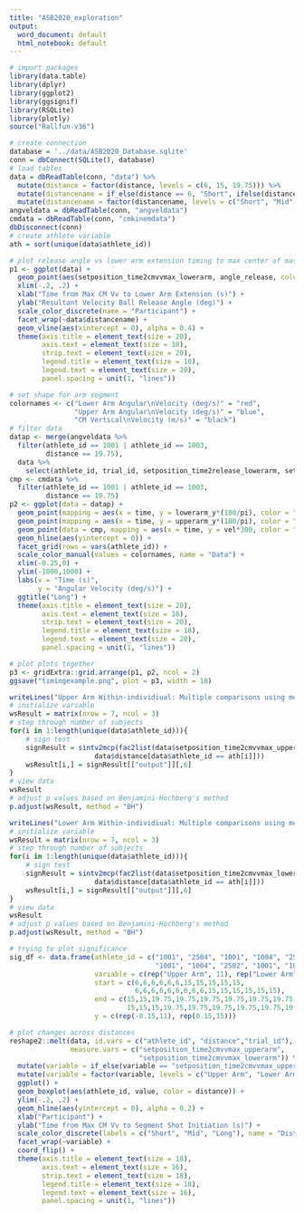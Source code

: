 ```yaml
---
title: "ASB2020_exploration"
output:
  word_document: default
  html_notebook: default
---
```


```r
# import packages
library(data.table)
library(dplyr)
library(ggplot2)
library(ggsignif)
library(RSQLite)
library(plotly)
source("Rallfun-v36")
```


```r
# create connection
database = '../data/ASB2020_Database.sqlite'
conn = dbConnect(SQLite(), database)
# load tables
data = dbReadTable(conn, "data") %>% 
  mutate(distance = factor(distance, levels = c(6, 15, 19.75))) %>%
  mutate(distancename = if_else(distance == 6, "Short", ifelse(distance == 15, "Mid", "Long"))) %>% 
  mutate(distancename = factor(distancename, levels = c("Short", "Mid", "Long")))
angveldata = dbReadTable(conn, "angveldata")
cmdata = dbReadTable(conn, "cmkinemdata")
dbDisconnect(conn)
# create athlete variable
ath = sort(unique(data$athlete_id))
```


```r
# plot release angle vs lower arm extension timing to max center of mass vertical velocity
p1 <- ggplot(data) +
  geom_point(aes(setposition_time2cmvvmax_lowerarm, angle_release, color = athlete_id)) +
  xlim(-.2, .2) +
  xlab("Time from Max CM Vv to Lower Arm Extension (s)") +
  ylab("Resultant Velocity Ball Release Angle (deg)") +
  scale_color_discrete(name = "Participant") +
  facet_wrap(~data$distancename) +
  geom_vline(aes(xintercept = 0), alpha = 0.4) +
  theme(axis.title = element_text(size = 20),
        axis.text = element_text(size = 18),
        strip.text = element_text(size = 20),
        legend.title = element_text(size = 18),
        legend.text = element_text(size = 20),
        panel.spacing = unit(1, "lines"))
```


```r
# set shape for arm segment
colornames <- c("Lower Arm Angular\nVelocity (deg/s)" = "red",
                "Upper Arm Angular\nVelocity (deg/s)" = "blue",
                "CM Vertical\nVelocity (m/s)" = "black")
# filter data
datap <- merge(angveldata %>% 
  filter(athlete_id == 1001 | athlete_id == 1003,
         distance == 19.75),
  data %>% 
    select(athlete_id, trial_id, setposition_time2release_lowerarm, setposition_time2cmvvmax_lowerarm))
cmp <- cmdata %>% 
  filter(athlete_id == 1001 | athlete_id == 1003,
         distance == 19.75)
p2 <- ggplot(data = datap) +
  geom_point(mapping = aes(x = time, y = lowerarm_y*(180/pi), color = "Lower Arm Angular\nVelocity (deg/s)")) +
  geom_point(mapping = aes(x = time, y = upperarm_y*(180/pi), color = "Upper Arm Angular\nVelocity (deg/s)")) +
  geom_point(data = cmp, mapping = aes(x = time, y = vel*300, color = "CM Vertical\nVelocity (m/s)")) +
  geom_hline(aes(yintercept = 0)) +
  facet_grid(rows = vars(athlete_id)) +
  scale_color_manual(values = colornames, name = "Data") +
  xlim(-0.25,0) +
  ylim(-1000,1000) +
  labs(x = "Time (s)",
       y = "Angular Velocity (deg/s)") +
  ggtitle("Long") +
  theme(axis.title = element_text(size = 20),
        axis.text = element_text(size = 18),
        strip.text = element_text(size = 20),
        legend.title = element_text(size = 18),
        legend.text = element_text(size = 20),
        panel.spacing = unit(1, "lines"))

# plot plots together
p3 <- gridExtra::grid.arrange(p1, p2, ncol = 2)
ggsave("timingexample.png", plot = p3, width = 18)
```


```r
writeLines("Upper Arm Within-individiual: Multiple comparisons using medians on difference scores")
# initialize variable
wsResult = matrix(nrow = 7, ncol = 3)
# step through number of subjects
for(i in 1:length(unique(data$athlete_id))){
    # sign test
    signResult = sintv2mcp(fac2list(data$setposition_time2cmvvmax_upperarm[data$athlete_id == ath[i]],
                     data$distance[data$athlete_id == ath[i]]))
    wsResult[i,] = signResult[["output"]][,6]
}
# view data
wsResult
# adjust p values based on Benjamini-Hochberg's method
p.adjust(wsResult, method = "BH")

writeLines("Lower Arm Within-individiual: Multiple comparisons using medians on difference scores")
# initialize variable
wsResult = matrix(nrow = 7, ncol = 3)
# step through number of subjects
for(i in 1:length(unique(data$athlete_id))){
    # sign test
    signResult = sintv2mcp(fac2list(data$setposition_time2cmvvmax_lowerarm[data$athlete_id == ath[i]],
                     data$distance[data$athlete_id == ath[i]]))
    wsResult[i,] = signResult[["output"]][,6]
}
# view data
wsResult
# adjust p values based on Benjamini-Hochberg's method
p.adjust(wsResult, method = "BH")

# trying to plot significance
sig_df <- data.frame(athlete_id = c("1001", "2504", "1001", "1004", "2502", "2504", "1001", "1003", "1004", "2502", "2503",
                                    "1001", "1004", "2502", "1001", "1003", "1004", "2501", "2502", "2503", "1003", "1004", "2501", "2502", "2503", "2504"),
                     variable = c(rep("Upper Arm", 11), rep("Lower Arm", 15)),
                     start = c(6,6,6,6,6,6,15,15,15,15,15,
                               6,6,6,6,6,6,6,6,6,15,15,15,15,15,15),
                     end = c(15,15,19.75,19.75,19.75,19.75,19.75,19.75,19.75,19.75,19.75,
                             15,15,15,19.75,19.75,19.75,19.75,19.75,19.75,19.75,19.75,19.75,19.75,19.75,19.75),
                     y = c(rep(-0.15,11), rep(0.15,15)))

# plot changes across distances
reshape2::melt(data, id.vars = c("athlete_id", "distance","trial_id"),
               measure.vars = c("setposition_time2cmvvmax_upperarm",
                                "setposition_time2cmvvmax_lowerarm")) %>% 
  mutate(variable = if_else(variable == "setposition_time2cmvvmax_upperarm", "Upper Arm", "Lower Arm")) %>% 
  mutate(variable = factor(variable, levels = c("Upper Arm", "Lower Arm"))) %>% 
  ggplot() +
  geom_boxplot(aes(athlete_id, value, color = distance)) +
  ylim(-.2, .2) +
  geom_hline(aes(yintercept = 0), alpha = 0.2) +
  xlab("Participant") +
  ylab("Time from Max CM Vv to Segment Shot Initiation (s)") +
  scale_color_discrete(labels = c("Short", "Mid", "Long"), name = "Distance") +
  facet_wrap(~variable) +
  coord_flip() +
  theme(axis.title = element_text(size = 18),
        axis.text = element_text(size = 16),
        strip.text = element_text(size = 18),
        legend.title = element_text(size = 18),
        legend.text = element_text(size = 16),
        panel.spacing = unit(1, "lines"))
```




